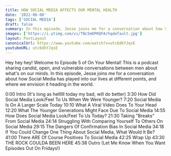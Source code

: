 ```yaml
---
title: HOW SOCIAL MEDIA AFFECTS OUR MENTAL HEALTH
date: '2022-06-08'
tags: ['SOCIAL MEDIA']
draft: false
summary: In this episode, Jesse joins me for a conversation about how Social Media has played into our lives at different points, and where we envision it heading in the world.
images: ['https://i.ytimg.com/vi/TNc5mOPKQFA/hqdefault.jpg']
layout: PostLayout
canonicalUrl: https://www.youtube.com/watch?v=utc6dkYJqsE
youtubeURL: utc6dkYJqsE
---
```


<YoutubeEmbed embedId="utc6dkYJqsE" />

<AudioSocials />

Hey hey hey! Welcome to Episode 5 of On Your Mental! This is a podcast sharing candid, open, and vulnerable conversations between men about what's on our minds. In this episode, Jesse joins me for a conversation about how Social Media has played into our lives at different points, and where we envision it heading in the world.

0:00 Intro (It's long as hellllll today my bad, will do better)
3:30 How Did Social Media Look/Feel To Us When We Were Younger?
7:20 Social Media Is On A Larger Scale Today
10:10 What A Viral Video Does To Your Head
12:20 What The Younger Generations Might Face Due To Social Media
14:55 How Does Social Media Look/Feel To Us Today?
21:30 Taking "Breaks" From Social Media
24:14 Struggling With Comparing Yourself To Others On Social Media
29:15 The Dangers Of Confirmation Bias In Social Media
34:18 If You Could Change One Thing About Social Media, What Would It Be?
41:00 There ARE Of Course Positives To Social Media
42:25 Wrap Up
43:30 THE ROCK COULDA BEEN HERE
45:38 Outro (Let Me Know When You Want Episodes Out On Fridays!)
